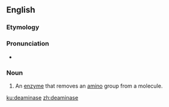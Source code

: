 ==English==

===Etymology===
{{confix|en|de|amino|ase}}

===Pronunciation===
* {{a|UK}} {{IPA|/diːˈæmɪneɪz/|lang=en}}

===Noun===
{{en-noun}}

# An [[enzyme]] that removes an [[amino]] group from a molecule.

[[ku:deaminase]]
[[zh:deaminase]]